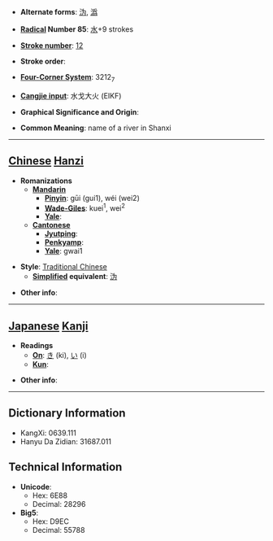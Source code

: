 * '''Alternate forms''': [[沩]], [[潙]]

* '''[[Wiktionary:Chinese radical index| Radical]] Number 85''': [[Wiktionary:Chinese radical index 水|水]]+9 strokes

* '''[[Wiktionary:Chinese total strokes index|Stroke number]]''': [[Wiktionary:Chinese total strokes index 12|12]]

* '''Stroke order''': 

* '''[[Wiktionary:Chinese four corner index|Four-Corner System]]''': 3212<sub>7</sub>

* '''[[Wiktionary:Chinese Cangjie index|Cangjie input]]''': 水戈大火 (EIKF)

* '''Graphical Significance and Origin''': 

* '''Common Meaning''': name of a river in Shanxi

----

== [[Chinese]] [[Hanzi]] ==

* '''Romanizations'''
** '''[[Mandarin]]'''
*** '''[[Pinyin]]''': gūi (gui1), wéi (wei2)
*** '''[[Wade-Giles]]''': kuei<sup>1</sup>, wei<sup>2</sup>
*** '''[[Yale]]''': 
** '''[[Cantonese]]'''
*** '''[[Jyutping]]''':
*** '''[[Penkyamp]]''': 
*** '''[[Yale]]''': gwai1

* '''Style''': [[Traditional Chinese]] 
** '''[[Simplified Chinese|Simplified]] equivalent''': [[沩]]

* '''Other info''': 

----

== [[Japanese]] [[Kanji]] ==

* '''Readings'''
** '''[[On]]''': [[き]] (ki), [[い]] (i)
** '''[[Kun]]''': 

* '''Other info''':  

----

== Dictionary Information ==

* KangXi: 0639.111
* Hanyu Da Zidian: 31687.011

== Technical Information ==

* '''Unicode''':
** Hex: 6E88
** Decimal: 28296
* '''Big5''':
** Hex: D9EC
** Decimal: 55788